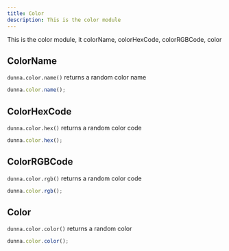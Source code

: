```yaml
---
title: Color
description: This is the color module
---
```



This is the color module, it colorName, colorHexCode, colorRGBCode, color

## ColorName

`dunna.color.name()` returns a random color name

```js
dunna.color.name();
```

## ColorHexCode

`dunna.color.hex()` returns a random color code

```js
dunna.color.hex();
```

## ColorRGBCode

`dunna.color.rgb()` returns a random color code

```js
dunna.color.rgb();
```

## Color

`dunna.color.color()` returns a random color

```js
dunna.color.color();
```
